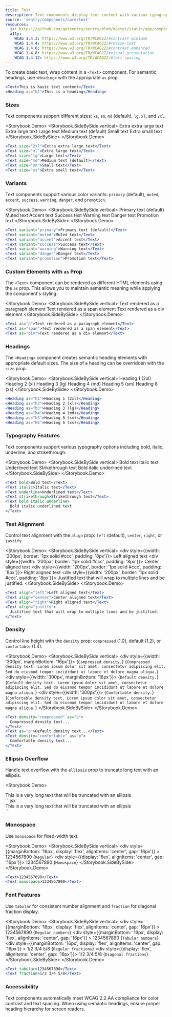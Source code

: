 ```yaml
---
title: Text
description: Text components display text content with various typography options and styling controls.
source: 'sentry/components/core/text'
resources:
  js: https://github.com/getsentry/sentry/blob/master/static/app/components/core/text/text.tsx
  a11y:
    WCAG 1.4.3: https://www.w3.org/TR/WCAG22/#contrast-minimum
    WCAG 1.4.4: https://www.w3.org/TR/WCAG22/#resize-text
    WCAG 1.4.6: https://www.w3.org/TR/WCAG22/#contrast-enhanced
    WCAG 1.4.8: https://www.w3.org/TR/WCAG22/#visual-presentation
    WCAG 1.4.12: https://www.w3.org/TR/WCAG22/#text-spacing
---
```





To create basic text, wrap content in a `<Text>` component. For semantic headings, use `<Heading>` with the appropriate `as` prop.

```jsx
<Text>This is basic text content</Text>
<Heading as="h1">This is a heading</Heading>
```

### Sizes

Text components support different sizes: `xs`, `sm`, `md` (default), `lg`, `xl`, and `2xl`.

<Storybook.Demo>
  <Storybook.SideBySide vertical>
    <Text size="2xl">Extra extra large text</Text>
    <Text size="xl">Extra large text</Text>
    <Text size="lg">Large text</Text>
    <Text size="md">Medium text (default)</Text>
    <Text size="sm">Small text</Text>
    <Text size="xs">Extra small text</Text>
  </Storybook.SideBySide>
</Storybook.Demo>
```jsx
<Text size="2xl">Extra extra large text</Text>
<Text size="xl">Extra large text</Text>
<Text size="lg">Large text</Text>
<Text size="md">Medium text (default)</Text>
<Text size="sm">Small text</Text>
<Text size="xs">Extra small text</Text>
```

### Variants

Text components support various color variants: `primary` (default), `muted`, `accent`, `success`, `warning`, `danger`, and `promotion`.

<Storybook.Demo>
  <Storybook.SideBySide vertical>
    <Text variant="primary">Primary text (default)</Text>
    <Text variant="muted">Muted text</Text>
    <Text variant="accent">Accent text</Text>
    <Text variant="success">Success text</Text>
    <Text variant="warning">Warning text</Text>
    <Text variant="danger">Danger text</Text>
    <Text variant="promotion">Promotion text</Text>
  </Storybook.SideBySide>
</Storybook.Demo>
```jsx
<Text variant="primary">Primary text (default)</Text>
<Text variant="muted">Muted text</Text>
<Text variant="accent">Accent text</Text>
<Text variant="success">Success text</Text>
<Text variant="warning">Warning text</Text>
<Text variant="danger">Danger text</Text>
<Text variant="promotion">Promotion text</Text>
```

### Custom Elements with `as` Prop

The `<Text>` component can be rendered as different HTML elements using the `as` prop. This allows you to maintain semantic meaning while applying the component's styling.

<Storybook.Demo>
  <Storybook.SideBySide vertical>
    <Text as="p">Text rendered as a paragraph element</Text>
    <Text as="span">Text rendered as a span element</Text>
    <Text as="div">Text rendered as a div element</Text>
  </Storybook.SideBySide>
</Storybook.Demo>
```jsx
<Text as="p">Text rendered as a paragraph element</Text>
<Text as="span">Text rendered as a span element</Text>
<Text as="div">Text rendered as a div element</Text>
```

### Headings

The `<Heading>` component creates semantic heading elements with appropriate default sizes. The size of a heading can be overridden with the `size` prop.

<Storybook.Demo>
  <Storybook.SideBySide vertical>
    <Heading as="h1">Heading 1 (2xl)</Heading>
    <Heading as="h2">Heading 2 (xl)</Heading>
    <Heading as="h3">Heading 3 (lg)</Heading>
    <Heading as="h4">Heading 4 (md)</Heading>
    <Heading as="h5">Heading 5 (sm)</Heading>
    <Heading as="h6">Heading 6 (xs)</Heading>
  </Storybook.SideBySide>
</Storybook.Demo>
```jsx
<Heading as="h1">Heading 1 (2xl)</Heading>
<Heading as="h2">Heading 2 (xl)</Heading>
<Heading as="h3">Heading 3 (lg)</Heading>
<Heading as="h4">Heading 4 (md)</Heading>
<Heading as="h5">Heading 5 (sm)</Heading>
<Heading as="h6">Heading 6 (xs)</Heading>
```

### Typography Features

Text components support various typography options including bold, italic, underline, and strikethrough.

<Storybook.Demo>
  <Storybook.SideBySide vertical>
    <Text bold>Bold text</Text>
    <Text italic>Italic text</Text>
    <Text underline>Underlined text</Text>
    <Text strikethrough>Strikethrough text</Text>
    <Text bold italic underline>
      Bold italic underlined text
    </Text>
  </Storybook.SideBySide>
</Storybook.Demo>
```jsx
<Text bold>Bold text</Text>
<Text italic>Italic text</Text>
<Text underline>Underlined text</Text>
<Text strikethrough>Strikethrough text</Text>
<Text bold italic underline>
  Bold italic underlined text
</Text>
```

### Text Alignment

Control text alignment with the `align` prop: `left` (default), `center`, `right`, or `justify`.

<Storybook.Demo>
  <Storybook.SideBySide vertical>
    <div style={{width: '200px', border: '1px solid #ccc', padding: '8px'}}>
      <Text align="left">Left aligned text</Text>
    </div>
    <div style={{width: '200px', border: '1px solid #ccc', padding: '8px'}}>
      <Text align="center">Center aligned text</Text>
    </div>
    <div style={{width: '200px', border: '1px solid #ccc', padding: '8px'}}>
      <Text align="right">Right aligned text</Text>
    </div>
    <div style={{width: '200px', border: '1px solid #ccc', padding: '8px'}}>
      <Text align="justify">
        Justified text that will wrap to multiple lines and be justified.
      </Text>
    </div>
  </Storybook.SideBySide>
</Storybook.Demo>
```jsx
<Text align="left">Left aligned text</Text>
<Text align="center">Center aligned text</Text>
<Text align="right">Right aligned text</Text>
<Text align="justify">
  Justified text that will wrap to multiple lines and be justified.
</Text>
```

### Density

Control line height with the `density` prop: `compressed` (1.0), default (1.2), or `comfortable` (1.4).

<Storybook.Demo>
  <Storybook.SideBySide vertical>
    <div style={{width: '300px', marginBottom: '16px'}}>
      <Text bold as="p">
        {`Compressed density.`}
      </Text>
      <Text
        density="compressed"
        as="p"
      >{`Compressed density text. Lorem ipsum dolor sit amet, consectetur adipiscing elit. Sed do eiusmod tempor incididunt ut labore et dolore magna aliqua.`}</Text>
    </div>
    <div style={{width: '300px', marginBottom: '16px'}}>
      <Text bold as="p">
        {`Default density.`}
      </Text>
      <Text as="p">{`Default density text. Lorem ipsum dolor sit amet, consectetur adipiscing elit. Sed do eiusmod tempor incididunt ut labore et dolore magna aliqua.`}</Text>
    </div>
    <div style={{width: '300px'}}>
      <Text bold as="p">
        {`Comfortable density.`}
      </Text>
      <Text
        density="comfortable"
        as="p"
      >{`Comfortable density text. Lorem ipsum dolor sit amet, consectetur adipiscing elit. Sed do eiusmod tempor incididunt ut labore et dolore magna aliqua.`}</Text>
    </div>
  </Storybook.SideBySide>
</Storybook.Demo>
```jsx
<Text density="compressed" as="p">
  Compressed density text...
</Text>
<Text as="p">Default density text...</Text>
<Text density="comfortable" as="p">
  Comfortable density text...
</Text>
```

### Ellipsis Overflow

Handle text overflow with the `ellipsis` prop to truncate long text with an ellipsis.

<Storybook.Demo>
  <div style={{width: '200px', border: '1px solid #ccc', padding: '8px'}}>
    <Text ellipsis>This is a very long text that will be truncated with an ellipsis</Text>
  </div>
</Storybook.Demo>
```jsx
<div style={{width: '200px'}}>
  <Text ellipsis>This is a very long text that will be truncated with an ellipsis</Text>
</div>
```

### Monospace

Use `monospace` for fixed-width text.

<Storybook.Demo>
  <Storybook.SideBySide vertical>
    <div
      style={{marginBottom: '16px', display: 'flex', alignItems: 'center', gap: '16px'}}
    >
      <Text>1234567890</Text>
      <Text size="sm" variant="muted">
        {`Regular`}
      </Text>
    </div>
    <div style={{display: 'flex', alignItems: 'center', gap: '16px'}}>
      <Text monospace>1234567890</Text>
      <Text size="sm" variant="muted">
        {`Monospace`}
      </Text>
    </div>
  </Storybook.SideBySide>
</Storybook.Demo>
```jsx
<Text>1234567890</Text>
<Text monospace>1234567890</Text>
```

### Font Features

Use `tabular` for consistent number alignment and `fraction` for diagonal fraction display.

<Storybook.Demo>
  <Storybook.SideBySide vertical>
    <div
      style={{marginBottom: '16px', display: 'flex', alignItems: 'center', gap: '16px'}}
    >
      <Text>1234567890</Text>
      <Text size="sm" variant="muted">
        {`Regular numbers`}
      </Text>
    </div>
    <div
      style={{marginBottom: '16px', display: 'flex', alignItems: 'center', gap: '16px'}}
    >
      <Text tabular>1234567890</Text>
      <Text size="sm" variant="muted">
        {`Tabular numbers`}
      </Text>
    </div>
    <div
      style={{marginBottom: '16px', display: 'flex', alignItems: 'center', gap: '16px'}}
    >
      <Text>1/2 3/4 5/8</Text>
      <Text size="sm" variant="muted">
        {`Regular fractions`}
      </Text>
    </div>
    <div style={{display: 'flex', alignItems: 'center', gap: '16px'}}>
      <Text fraction>1/2 3/4 5/8</Text>
      <Text size="sm" variant="muted">
        {`Diagonal fractions`}
      </Text>
    </div>
  </Storybook.SideBySide>
</Storybook.Demo>
```jsx
<Text tabular>1234567890</Text>
<Text fraction>1/2 3/4 5/8</Text>
```

### Accessibility

Text components automatically meet WCAG 2.2 AA compliance for color contrast and text spacing. When using semantic headings, ensure proper heading hierarchy for screen readers.
